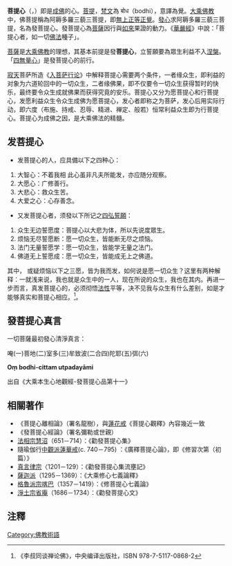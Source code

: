 {{佛教}}
'''菩提心'''（{{lang-sa|बोधिचित्त}}，{{IAST|Bodhicitta}}）即是[[成佛|成佛]]的心。[[菩提|菩提]]，[[梵文|梵文]]為 बोध（bodhi），意譯為覺。[[大乘佛教|大乘佛教]]中，佛菩提稱為阿耨多羅三藐三菩提，即[[無上正等正覺|無上正等正覺]]。[[發心|發心]]求阿耨多羅三藐三菩提，名為發菩提心。發菩提心為[[菩薩|菩薩]]因行與[[如來|如來]]果證的動力。《[[華嚴經|華嚴經]]》中說：「菩提心者，如一切[[佛法|佛法]]種子」。

[[菩薩|菩薩]]是[[大乘佛教|大乘佛教]]的理想，其基本前提是發'''菩提心'''，立誓願要為眾生利益不入[[涅槃|涅槃]]。「[[四無量心|四無量心]]」是發菩提心的前行。

[[寂天|寂天]]菩萨所造《[[入菩萨行论|入菩萨行论]]》中解释菩提心需要两个条件，一者缘众生，即利益的对象为六道轮回中的一切众生，二者缘佛果，即不仅要令一切众生获得暂时的快乐，最终要令众生成就佛果而获得究竟的安乐。菩提心又分为愿菩提心和行菩提心，发愿利益众生令众生成佛为愿菩提心，发心者即称之为菩萨，发心后用实际行动，即六度（布施、持戒、忍辱、精进、禅定、般若）恒常利益众生即为行菩提心。菩提心为成佛之因，是大乘佛法的精髓。

== 发菩提心 ==
*发菩提心的人，应具備以下之四种心：
#大智心：不着我相  此心虽非凡夫所能发，亦应随分观察。
#大愿心：广修善行。
#大悲心：救众生苦。
#大爱之心：心存善念。
*又发菩提心者，须發以下所记之[[四弘誓願|四弘誓願]]：
#众生无边誓愿度：菩提心以大悲为体，所以先说度眾生。
#烦恼无尽誓愿断：愿一切众生，皆能断无尽之烦恼。
#法门无量誓愿学：愿一切众生，皆能学无量之法门。
#佛道无上誓愿成：愿一切众生，皆能成无上之佛道。

其中， 或疑烦恼以下之三愿，皆为我而发，如何说是愿一切众生？这里有两种解释：一就浅来说，我也就是众生中的一人，现在所说的众生，我也在其内。再进一步而言，真发菩提心的，必须彻悟[[法性|法性]]平等，决不见我与众生有什么差别，如是才能够真实和菩提心相应。<ref>《李叔同谈禅论佛》，中央编译出版社，ISBN 978-7-5117-0868-2</ref>。

==發菩提心真言==
一切菩薩最初發心清淨真言：

唵(一)菩地(二)室多(三)牟致波(二合四)陀耶(五)弭(六)

'''Oṃ bodhi-cittam utpadayāmi'''


出自《大乘本生心地觀經-發菩提心品第十一》

== 相關著作 ==
* 《菩提心離相論》（署名龍樹），與[[蓮花戒|蓮花戒]]《菩提心觀釋》內容幾近一致
* 《發菩提心經論》（署名彌勒或世親）
* [[法相宗|法相宗]][[慧沼|慧沼]]（651－714）：《勸發菩提心集》
*隨瑜伽行[[中觀派|中觀派]][[蓮華戒|蓮華戒]](c. 740－795) ：《廣釋菩提心論》，即《修習次第（初篇）》
*[[真言律宗|真言律宗]]{{tsl|ja|叡尊|叡尊}}〈1201－129）：《勸發菩提心集流壅記》
*[[薩迦派|薩迦派]]{{tsl|fr|Thokmé Zangpo|無著賢}}（1295－1369）：《大乘修心七義論釋》
*[[格魯派|格魯派]][[宗喀巴|宗喀巴]]（1357－1419）：《修菩提心七義論》
* [[淨土宗|淨土宗]][[省庵|省庵]]（1686－1734）：《勸發菩提心文》

==注釋==
<references />
</div>

{{Authority control}}
[[Category:佛教術語|Category:佛教術語]]